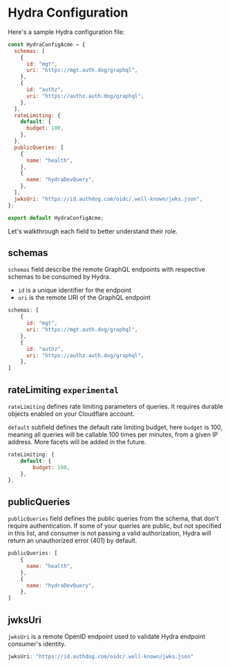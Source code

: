 # Hydra Configuration

Here's a sample Hydra configuration file:

```javascript filename="hydra.config.ts" copy
const HydraConfigAcme = {
  schemas: [
    {
      id: "mgt",
      uri: "https://mgt.auth.dog/graphql",
    },
    {
      id: "authz",
      uri: "https://authz.auth.dog/graphql",
    },
  ],
  rateLimiting: {
    default: {
      budget: 100,
    },
  },
  publicQueries: [
    {
      name: "health",
    },
    {
      name: "hydraDevQuery",
    },
  ],
  jwksUri: "https://id.authdog.com/oidc/.well-known/jwks.json",
};

export default HydraConfigAcme;
```

Let's walkthrough each field to better understand their role.


## schemas

`schemas` field describe the remote GraphQL endpoints with respective schemas to be consumed by Hydra.

- `id` is a unique identifier for the endpoint
- `uri` is the remote URI of the GraphQL endpoint


```javascript copy
schemas: [
    {
      id: "mgt",
      uri: "https://mgt.auth.dog/graphql",
    },
    {
      id: "authz",
      uri: "https://authz.auth.dog/graphql",
    },
]
```

## rateLimiting `experimental`

`rateLimiting` defines rate limiting parameters of queries. It requires durable objects enabled on your Cloudflare account.

`default` subfield defines the default rate limiting budget, here `budget` is 100, meaning all queries will be callable 100 times per minutes, from a given IP address.
More facets will be added in the future.

```javascript copy
rateLimiting: {
    default: {
        budget: 100,
    },
},
```

## publicQueries

`publicQueries` field defines the public queries from the schema, that don't require authentication.
If some of your queries are public, but not specified in this list, and consumer is not passing a valid authorization, Hydra will return an unauthorized error (401) by default.

```javascript copy
publicQueries: [
    {
      name: "health",
    },
    {
      name: "hydraDevQuery",
    },
]
```

## jwksUri

`jwksUri` is a remote OpenID endpoint used to validate Hydra endpoint consumer's identity.

```javascript copy
jwksUri: "https://id.authdog.com/oidc/.well-known/jwks.json"
```